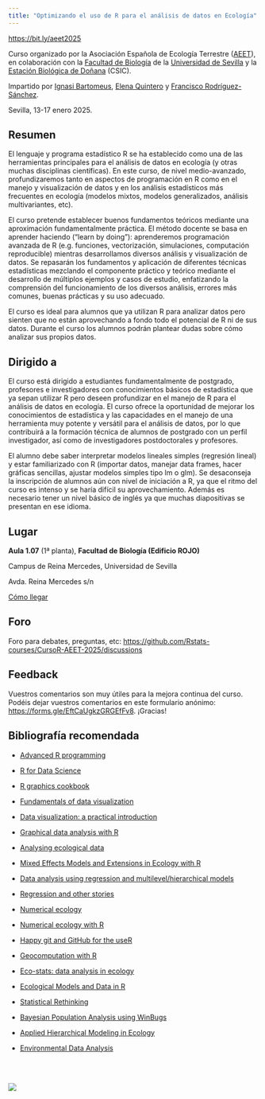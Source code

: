 ```yaml
---
title: "Optimizando el uso de R para el análisis de datos en Ecología"
---
```


<https://bit.ly/aeet2025>

Curso organizado por la Asociación Española de Ecología Terrestre ([AEET](http://www.aeet.org)), en colaboración con la [Facultad de Biología](https://biologia.us.es/) de la [Universidad de Sevilla](https://www.us.es/) y la [Estación Biológica de Doñana](https://www.ebd.csic.es) (CSIC).

Impartido por [Ignasi Bartomeus](https://bartomeuslab.com/), [Elena Quintero](https://elequintero.github.io/) y [Francisco Rodríguez-Sánchez](https://frodriguezsanchez.net/).

Sevilla, 13-17 enero 2025.


## Resumen

El lenguaje y programa estadístico R se ha establecido como una de las herramientas principales para el análisis de datos en ecología (y otras muchas disciplinas científicas). En este curso, de nivel medio-avanzado, profundizaremos tanto en aspectos de programación en R como en el manejo y visualización de datos y en los análisis estadísticos más frecuentes en ecología (modelos mixtos, modelos generalizados, análisis multivariantes, etc).

El curso pretende establecer buenos fundamentos teóricos mediante una aproximación fundamentalmente práctica. El método docente se basa en aprender haciendo ("learn by doing"): aprenderemos programación avanzada de R (e.g. funciones, vectorización, simulaciones, computación reproducible) mientras desarrollamos diversos análisis y visualización de datos. Se repasarán los fundamentos y aplicación de diferentes técnicas estadísticas mezclando el componente práctico y teórico mediante el desarrollo de múltiplos ejemplos y casos de estudio, enfatizando la comprensión del funcionamiento de los diversos análisis, errores más comunes, buenas prácticas y su uso adecuado.

El curso es ideal para alumnos que ya utilizan R para analizar datos pero sienten que no están aprovechando a fondo todo el potencial de R ni de sus datos. Durante el curso los alumnos podrán plantear dudas sobre cómo analizar sus propios datos.

## Dirigido a

El curso está dirigido a estudiantes fundamentalmente de postgrado, profesores e investigadores con conocimientos básicos de estadística que ya sepan utilizar R pero deseen profundizar en el manejo de R para el análisis de datos en ecología. El curso ofrece la oportunidad de mejorar los conocimientos de estadística y las capacidades en el manejo de una herramienta muy potente y versátil para el análisis de datos, por lo que contribuirá a la formación técnica de alumnos de postgrado con un perfil investigador, así como de investigadores postdoctorales y profesores.

El alumno debe saber interpretar modelos lineales simples (regresión lineal) y estar familiarizado con R (importar datos, manejar data frames, hacer gráficas sencillas, ajustar modelos simples tipo lm o glm). Se desaconseja la inscripción de alumnos aún con nivel de iniciación a R, ya que el ritmo del curso es intenso y se haría difícil su aprovechamiento. Además es necesario tener un nivel básico de inglés ya que muchas diapositivas se presentan en ese idioma.

## Lugar

**Aula 1.07** (1ª planta), **Facultad de Biología (Edificio ROJO)**

Campus de Reina Mercedes, Universidad de Sevilla

Avda. Reina Mercedes s/n

[Cómo llegar](https://goo.gl/maps/vFWL6eqs85L6zP3n6)


## Foro

Foro para debates, preguntas, etc: <https://github.com/Rstats-courses/CursoR-AEET-2025/discussions>

## Feedback

Vuestros comentarios son muy útiles para la mejora continua del curso. Podéis dejar vuestros comentarios en este formulario anónimo: <https://forms.gle/EftCaUgkzGRGEfFv8>. ¡Gracias!


## Bibliografía recomendada

- [Advanced R programming](http://adv-r.had.co.nz/)

- [R for Data Science](http://r4ds.had.co.nz/)

- [R graphics cookbook](http://shop.oreilly.com/product/0636920023135.do)

- [Fundamentals of data visualization](http://serialmentor.com/dataviz/)

- [Data visualization: a practical introduction](http://socviz.co/)

- [Graphical data analysis with R](http://www.gradaanwr.net/)

- [Analysing ecological data](http://highstat.com/index.php/analysing-ecological-data)

- [Mixed Effects Models and Extensions in Ecology with R](http://highstat.com/index.php/mixed-effects-models-and-extensions-in-ecology-with-r)

- [Data analysis using regression and multilevel/hierarchical models](http://www.stat.columbia.edu/~gelman/arm/)

- [Regression and other stories](https://avehtari.github.io/ROS-Examples/)

- [Numerical ecology](https://www.elsevier.com/books/numerical-ecology/legendre/978-0-444-53868-0)

- [Numerical ecology with R](http://www.springer.com/la/book/9781441979759)

- [Happy git and GitHub for the useR](http://happygitwithr.com/)

- [Geocomputation with R](https://geocompr.robinlovelace.net/)

- [Eco-stats: data analysis in ecology](https://link.springer.com/book/10.1007/978-3-030-88443-7)

- [Ecological Models and Data in R]()

- [Statistical Rethinking]()

- [Bayesian Population Analysis using WinBugs]()

- [Applied Hierarchical Modeling in Ecology](https://www.mbr-pwrc.usgs.gov/pubanalysis/keryroylebook/)

- [Environmental Data Analysis](https://link.springer.com/book/10.1007/978-3-030-55020-2)



<br>
<br>

![](logos2.png)


